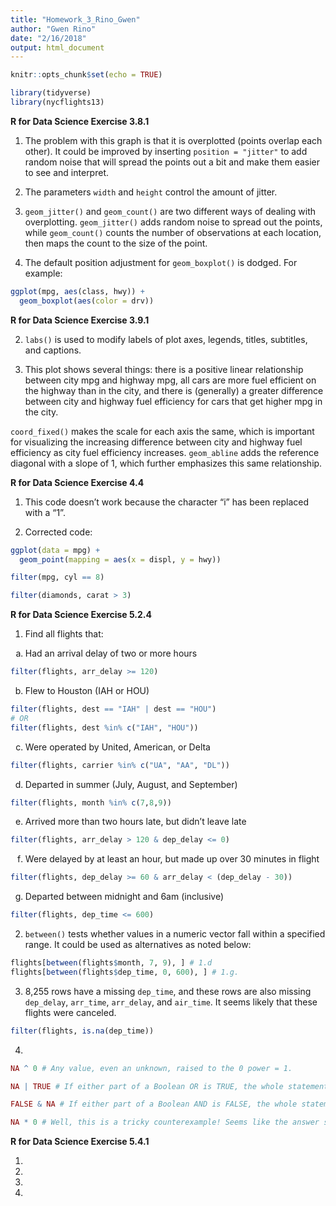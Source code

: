 ```yaml
---
title: "Homework_3_Rino_Gwen"
author: "Gwen Rino"
date: "2/16/2018"
output: html_document
---
```


```r
knitr::opts_chunk$set(echo = TRUE)
```

```r
library(tidyverse)
library(nycflights13)
```

**R for Data Science Exercise 3.8.1**

1. The problem with this graph is that it is overplotted (points overlap each other). It could be improved by inserting `position = "jitter"` to add random noise that will spread the points out a bit and make them easier to see and interpret.

2. The parameters `width` and `height` control the amount of jitter.

3. `geom_jitter()` and `geom_count()` are two different ways of dealing with overplotting. `geom_jitter()` adds random noise to spread out the points, while `geom_count()` counts the number of observations at each location, then maps the count to the size of the point.

4. The default position adjustment for `geom_boxplot()` is dodged. For example:

```r
ggplot(mpg, aes(class, hwy)) + 
  geom_boxplot(aes(color = drv))
```

**R for Data Science Exercise 3.9.1**

2. `labs()` is used to modify labels of plot axes, legends, titles, subtitles, and captions.

4. This plot shows several things: there is a positive linear relationship between city mpg and highway mpg, all cars are more fuel efficient on the highway than in the city, and there is (generally) a greater difference between city and highway fuel efficiency for cars that get higher mpg in the city.

`coord_fixed()` makes the scale for each axis the same, which is important for visualizing the increasing difference between city and highway fuel efficiency as city fuel efficiency increases. `geom_abline` adds the reference diagonal with a slope of 1, which further emphasizes this same relationship.

**R for Data Science Exercise 4.4**

1. This code doesn't work because the character "i" has been replaced with a "1".

2. Corrected code:

```r
ggplot(data = mpg) + 
  geom_point(mapping = aes(x = displ, y = hwy))

filter(mpg, cyl == 8)

filter(diamonds, carat > 3)
```

**R for Data Science Exercise 5.2.4**

1. Find all flights that:

a. Had an arrival delay of two or more hours

```r
filter(flights, arr_delay >= 120)
```

b. Flew to Houston (IAH or HOU)

```r
filter(flights, dest == "IAH" | dest == "HOU")
# OR
filter(flights, dest %in% c("IAH", "HOU"))
```

c. Were operated by United, American, or Delta

```r
filter(flights, carrier %in% c("UA", "AA", "DL"))
```

d. Departed in summer (July, August, and September)

```r
filter(flights, month %in% c(7,8,9))
```

e. Arrived more than two hours late, but didn’t leave late

```r
filter(flights, arr_delay > 120 & dep_delay <= 0)
```

f. Were delayed by at least an hour, but made up over 30 minutes in flight

```r
filter(flights, dep_delay >= 60 & arr_delay < (dep_delay - 30))
```

g. Departed between midnight and 6am (inclusive)

```r
filter(flights, dep_time <= 600)
```

2. `between()` tests whether values in a numeric vector fall within a specified range. It could be used as alternatives as noted below:

```r
flights[between(flights$month, 7, 9), ] # 1.d
flights[between(flights$dep_time, 0, 600), ] # 1.g.
```

3. 8,255 rows have a missing `dep_time`, and these rows are also missing `dep_delay`, `arr_time`, `arr_delay`, and `air_time`. It seems likely that these flights were canceled.

```r
filter(flights, is.na(dep_time))
```

4. 
```r
NA ^ 0 # Any value, even an unknown, raised to the 0 power = 1.

NA | TRUE # If either part of a Boolean OR is TRUE, the whole statement is TRUE. Doesn't matter if the other part is unknown.

FALSE & NA # If either part of a Boolean AND is FALSE, the whole statement is FALSE. Doesn't matter if the other part is unknown.

NA * 0 # Well, this is a tricky counterexample! Seems like the answer should be 0, because any value, even an unknown, multiplied by 0 = 0.
```

**R for Data Science Exercise 5.4.1**

1.

2.

3.

4.